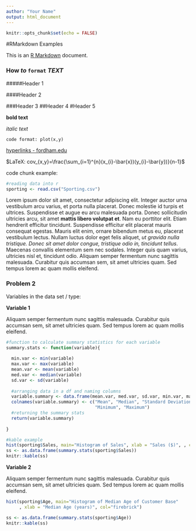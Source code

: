 ---
author: "Your Name"
output: html_document
---

```{r setup, include=FALSE}
knitr::opts_chunk$set(echo = FALSE)
```

#RMarkdown Examples

This is an [R Markdown](http://rmarkdown.rstudio.com) document.  

### **How** *to* `format` $TEXT$

#####Header 1

####Header 2
 
###Header 3
##Header 4
#Header 5

**bold text**

*italic text*

`code format: plot(x,y)`

[hyperlinks - fordham.edu](http://www.fordham.edu)

$LaTeX: cov_{x,y}=\frac{\sum_{i=1}^{n}(x_{i}-\bar{x})(y_{i}-\bar{y})}{n-1}$

code chunk example:
```{r exercise 1, echo=TRUE}
#reading data into r
sporting <- read.csv("Sporting.csv")

```

Lorem ipsum dolor sit amet, consectetur adipiscing elit. Integer auctor urna vestibulum arcu varius, et porta nulla placerat. Donec molestie id turpis et ultrices. Suspendisse et augue eu arcu malesuada porta. Donec sollicitudin ultricies arcu, sit amet **mattis libero volutpat et**. Nam eu porttitor elit. Etiam hendrerit efficitur tincidunt. Suspendisse efficitur elit placerat mauris consequat egestas. Mauris elit enim, ornare bibendum metus eu, placerat vestibulum lectus. Nullam luctus dolor eget felis aliquet, *ut gravida nulla tristique. Donec sit amet dolor congue, tristique odio in, tincidunt tellus*. Maecenas convallis elementum sem nec sodales. Integer quis quam varius, ultricies nisl et, tincidunt odio. Aliquam semper fermentum nunc sagittis malesuada. Curabitur quis accumsan sem, sit amet ultricies quam. Sed tempus lorem ac quam mollis eleifend.


### Problem 2

Variables in the data set / type:

**Variable 1** <br>

Aliquam semper fermentum nunc sagittis malesuada. Curabitur quis accumsan sem, sit amet ultricies quam. Sed tempus lorem ac quam mollis eleifend.

```{r exercise 2.1}
#function to calculate summary statistics for each variable
summary.stats <- function(variable){
  
  min.var <- min(variable)
  max.var <- max(variable)
  mean.var <- mean(variable)
  med.var <- median(variable)
  sd.var <- sd(variable)
  
  #arranging data in a df and naming columns
  variable.summary <- data.frame(mean.var, med.var, sd.var, min.var, max.var)
  colnames(variable.summary) <- c("Mean", "Median", "Standard Deviation",
                                  "Minimum", "Maximum")
  #returning the summary stats
  return(variable.summary)
  
}

#kable example
hist(sporting$Sales, main="Histogram of Sales", xlab = "Sales ($)", , col="firebrick")
ss <- as.data.frame(summary.stats(sporting$Sales))
knitr::kable(ss)

```

\pagebreak

**Variable 2** <br>

Aliquam semper fermentum nunc sagittis malesuada. Curabitur quis accumsan sem, sit amet ultricies quam. Sed tempus lorem ac quam mollis eleifend.

```{r exercise 2.2}

hist(sporting$Age, main="Histogram of Median Age of Customer Base"
     , xlab = "Median Age (years)", col="firebrick")

ss <- as.data.frame(summary.stats(sporting$Age))
knitr::kable(ss)


```

\pagebreak

